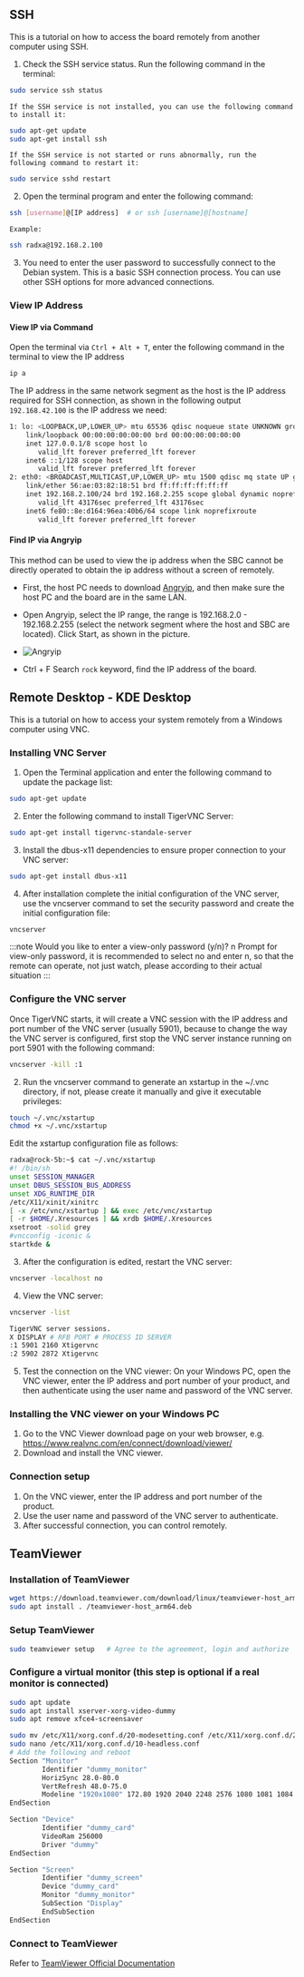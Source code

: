 ## SSH

This is a tutorial on how to access the board remotely from another computer using SSH.

1.  Check the SSH service status. Run the following command in the terminal:

```bash
sudo service ssh status
```

    If the SSH service is not installed, you can use the following command to install it:

```bash
sudo apt-get update
sudo apt-get install ssh
```

    If the SSH service is not started or runs abnormally, run the following command to restart it:

```bash
sudo service sshd restart
```

2.  Open the terminal program and enter the following command:

```bash
ssh [username]@[IP address]  # or ssh [username]@[hostname]
```

    Example:

```bash
ssh radxa@192.168.2.100
```

3.  You need to enter the user password to successfully connect to the Debian system.
    This is a basic SSH connection process. You can use other SSH options for more advanced connections.

### View IP Address

#### View IP via Command

Open the terminal via `Ctrl + Alt + T`, enter the following command in the terminal to view the IP address

```bash
ip a
```

The IP address in the same network segment as the host is the IP address required for SSH connection, as shown in the following output `192.168.42.100` is the IP address we need:

```bash
1: lo: <LOOPBACK,UP,LOWER_UP> mtu 65536 qdisc noqueue state UNKNOWN group default qlen 1000
    link/loopback 00:00:00:00:00:00 brd 00:00:00:00:00:00
    inet 127.0.0.1/8 scope host lo
       valid_lft forever preferred_lft forever
    inet6 ::1/128 scope host
       valid_lft forever preferred_lft forever
2: eth0: <BROADCAST,MULTICAST,UP,LOWER_UP> mtu 1500 qdisc mq state UP group default qlen 1000
    link/ether 56:ae:03:82:18:51 brd ff:ff:ff:ff:ff:ff
    inet 192.168.2.100/24 brd 192.168.2.255 scope global dynamic noprefixroute eth0
       valid_lft 43176sec preferred_lft 43176sec
    inet6 fe80::8e:d164:96ea:40b6/64 scope link noprefixroute
       valid_lft forever preferred_lft forever
```

#### Find IP via Angryip

This method can be used to view the ip address when the SBC cannot be directly operated to obtain the ip address without a screen of remotely.

- First, the host PC needs to download [Angryip](https://angryip.org/download/), and then make sure the host PC and the board are in the same LAN.

- Open Angryip, select the IP range, the range is 192.168.2.0 - 192.168.2.255 (select the network segment where the host and SBC are located). Click Start, as shown in the picture.

- ![Angryip](/img/configuration/ssh-Angryip.webp)

- Ctrl + F Search `rock` keyword, find the IP address of the board.

## Remote Desktop - KDE Desktop

This is a tutorial on how to access your system remotely from a Windows computer using VNC.

### Installing VNC Server

1. Open the Terminal application and enter the following command to update the package list:

```bash
sudo apt-get update
```

2. Enter the following command to install TigerVNC Server:

```bash
sudo apt-get install tigervnc-standale-server
```

3. Install the dbus-x11 dependencies to ensure proper connection to your VNC server:

```bash
sudo apt-get install dbus-x11
```

4. After installation complete the initial configuration of the VNC server, use the vncserver command to set the security password and create the initial configuration file:

```bash
vncserver
```

:::note
Would you like to enter a view-only password (y/n)? n Prompt for view-only password, it is recommended to select no and enter n, so that the remote can operate, not just watch, please according to their actual situation
:::

### Configure the VNC server

Once TigerVNC starts, it will create a VNC session with the IP address and port number of the VNC server (usually 5901), because to change the way the VNC server is configured, first stop the VNC server instance running on port 5901 with the following command:

```bash
vncserver -kill :1
```

2. Run the vncserver command to generate an xstartup in the ~/.vnc directory, if not, please create it manually and give it executable privileges:

```bash
touch ~/.vnc/xstartup
chmod +x ~/.vnc/xstartup
```

Edit the xstartup configuration file as follows:

```bash
radxa@rock-5b:~$ cat ~/.vnc/xstartup
#! /bin/sh
unset SESSION_MANAGER
unset DBUS_SESSION_BUS_ADDRESS
unset XDG_RUNTIME_DIR
/etc/X11/xinit/xinitrc
[ -x /etc/vnc/xstartup ] && exec /etc/vnc/xstartup
[ -r $HOME/.Xresources ] && xrdb $HOME/.Xresources
xsetroot -solid grey
#vncconfig -iconic &
startkde &
```

3. After the configuration is edited, restart the VNC server:

```bash
vncserver -localhost no
```

4. View the VNC server:

```bash
vncserver -list

TigerVNC server sessions.
X DISPLAY # RFB PORT # PROCESS ID SERVER
:1 5901 2160 Xtigervnc
:2 5902 2872 Xtigervnc
```

5. Test the connection on the VNC viewer: On your Windows PC, open the VNC viewer, enter the IP address and port number of your product, and then authenticate using the user name and password of the VNC server.

### Installing the VNC viewer on your Windows PC

1. Go to the VNC Viewer download page on your web browser, e.g. https://www.realvnc.com/en/connect/download/viewer/
2. Download and install the VNC viewer.

### Connection setup

1. On the VNC viewer, enter the IP address and port number of the product.
2. Use the user name and password of the VNC server to authenticate.
3. After successful connection, you can control remotely.

## TeamViewer

### Installation of TeamViewer

```bash
wget https://download.teamviewer.com/download/linux/teamviewer-host_arm64.deb
sudo apt install . /teamviewer-host_arm64.deb
```

### Setup TeamViewer

```bash
sudo teamviewer setup   # Agree to the agreement, login and authorize
```

### Configure a virtual monitor (this step is optional if a real monitor is connected)

```bash
sudo apt update
sudo apt install xserver-xorg-video-dummy
sudo apt remove xfce4-screensaver

sudo mv /etc/X11/xorg.conf.d/20-modesetting.conf /etc/X11/xorg.conf.d/20-modesetting.bak
sudo nano /etc/X11/xorg.conf.d/10-headless.conf
# Add the following and reboot
Section "Monitor"
        Identifier "dummy_monitor"
        HorizSync 28.0-80.0
        VertRefresh 48.0-75.0
        Modeline "1920x1080" 172.80 1920 2040 2248 2576 1080 1081 1084 1118
EndSection

Section "Device"
        Identifier "dummy_card"
        VideoRam 256000
        Driver "dummy"
EndSection

Section "Screen"
        Identifier "dummy_screen"
        Device "dummy_card"
        Monitor "dummy_monitor"
        SubSection "Display"
        EndSubSection
EndSection
```

### Connect to TeamViewer

Refer to [TeamViewer Official Documentation](https://community.teamviewer.com/English/kb/articles/109101-connect-via-teamviewer-classic)
